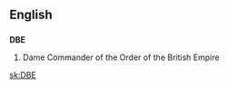 ==English==
==={{initialism}}===
'''DBE'''
#Dame Commander of the Order of the British Empire

[[sk:DBE]]